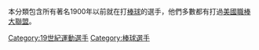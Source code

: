 本分類包含所有著名1900年以前就在打[[棒球|棒球]]的選手，他們多數都有打過[[美國職棒大聯盟|美國職棒大聯盟]]。

{{CatAutoTOC}}
[[Category:19世紀運動選手|Category:19世紀運動選手]]
[[Category:棒球選手|Category:棒球選手]]